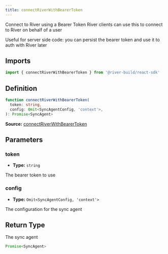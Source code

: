 ```yaml
---
title: connectRiverWithBearerToken
---
```

Connect to River using a Bearer Token River clients can use this to connect to River on behalf of a user

Useful for server side code: you can persist the bearer token and use it to auth with River later

## Imports

```ts
import { connectRiverWithBearerToken } from '@river-build/react-sdk'
```

## Definition

```ts
function connectRiverWithBearerToken(
  token: string,
  config: Omit<SyncAgentConfig, 'context'>,
): Promise<SyncAgent>
```

**Source:** [connectRiverWithBearerToken](https://github.com/towns-protocol/towns/blob/main/packages/react-sdk/src/connectRiver.ts)

## Parameters

### token

- **Type:** `string`

The bearer token to use

### config

- **Type:** `Omit<SyncAgentConfig, 'context'>`

The configuration for the sync agent

## Return Type

The sync agent

```ts
Promise<SyncAgent>
```
